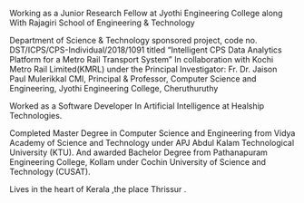 Working as a Junior Research Fellow at Jyothi Engineering College along With Rajagiri School of Engineering & Technology

Department of Science & Technology sponsored project, code no. DST/ICPS/CPS-Individual/2018/1091 titled “Intelligent CPS Data Analytics Platform for a Metro Rail Transport System” In collaboration with Kochi Metro Rail Limited(KMRL) under the Principal Investigator: Fr. Dr. Jaison Paul Mulerikkal CMI, Principal & Professor, Computer Science and Engineering, Jyothi Engineering College, Cheruthuruthy

 Worked as a Software Developer In Artificial Intelligence at Healship Technologies.

Completed Master Degree in Computer Science and Engineering from Vidya Academy of Science and Technology under APJ Abdul Kalam Technological University (KTU). And awarded Bachelor Degree from Pathanapuram Engineering College, Kollam under Cochin University of Science and Technology (CUSAT).

Lives in the heart of Kerala ,the place Thrissur .

